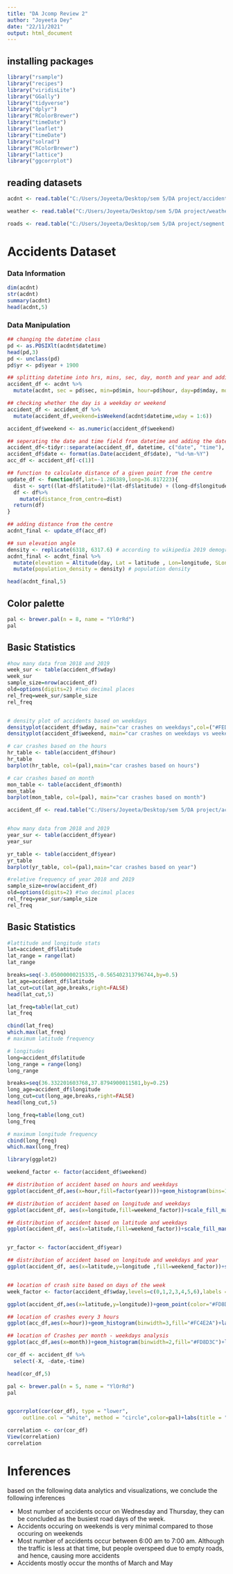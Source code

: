 ```yaml
---
title: "DA Jcomp Review 2"
author: "Joyeeta Dey"
date: "22/11/2021"
output: html_document
---
```


## installing packages
```r
library("rsample")
library("recipes")
library("viridisLite")
library("GGally")
library("tidyverse")
library("dplyr")
library("RColorBrewer")
library("timeDate")
library("leaflet")
library("timeDate")
library("solrad")
library("RColorBrewer")
library("lattice")
library("ggcorrplot")
```

## reading datasets
```r
acdnt <- read.table("C:/Users/Joyeeta/Desktop/sem 5/DA project/accidents.csv",header=TRUE,sep=",")

weather <- read.table("C:/Users/Joyeeta/Desktop/sem 5/DA project/weather.csv",header=TRUE,sep=",")

roads <- read.table("C:/Users/Joyeeta/Desktop/sem 5/DA project/segment.csv",header=TRUE,sep=",")
```

# Accidents Dataset
### Data Information
```r
dim(acdnt)
str(acdnt)
summary(acdnt)
head(acdnt,5)
```
### Data Manipulation
```r
## changing the datetime class
pd <- as.POSIXlt(acdnt$datetime)
head(pd,3)
pd <- unclass(pd)
pd$yr <- pd$year + 1900

## splitting datetime into hrs, mins, sec, day, month and year and adding them into the dataframe
accident_df <- acdnt %>%
  mutate(acdnt, sec = pd$sec, min=pd$min, hour=pd$hour, day=pd$mday, month=pd$mon, year = pd$yr, wday=pd$wday) 

## checking whether the day is a weekday or weekend
accident_df <- accident_df %>%
  mutate(accident_df,weekend=isWeekend(acdnt$datetime,wday = 1:6)) 

accident_df$weekend <- as.numeric(accident_df$weekend)

## seperating the date and time field from datetime and adding the date in suitable format
accident_df<-tidyr::separate(accident_df, datetime, c("date", "time"), sep = " ")
accident_df$date <- format(as.Date(accident_df$date), "%d-%m-%Y")
acc_df <- accident_df[-c(1)]

## function to calculate distance of a given point from the centre
update_df <- function(df,lat=-1.286389,long=36.817223){
  dist <- sqrt((lat-df$latitude)*(lat-df$latitude) + (long-df$longitude)*(long-df$longitude))
  df <- df%>%
    mutate(distance_from_centre=dist)
  return(df)
}

## adding distance from the centre 
acdnt_final <- update_df(acc_df)

## sun elevation angle
density <- replicate(6318, 6317.6) # according to wikipedia 2019 demographics
acdnt_final <- acdnt_final %>%
  mutate(elevation = Altitude(day, Lat = latitude , Lon=longitude, SLon=0, DS=0)) %>% # elevation 
  mutate(population_density = density) # population density

head(acdnt_final,5)
```
## Color palette
```r
pal <- brewer.pal(n = 8, name = "YlOrRd")
pal
```


## Basic Statistics
```r
#how many data from 2018 and 2019
week_sur <- table(accident_df$wday)
week_sur
sample_size=nrow(accident_df)
old=options(digits=2) #two decimal places
rel_freq=week_sur/sample_size
rel_freq


# density plot of accidents based on weekdays
densityplot(accident_df$wday, main="car crashes on weekdays",col=("#FED976"))
densityplot(accident_df$weekend, main="car crashes on weekdays vs weekends",col=("#B10026"))

# car crashes based on the hours
hr_table <- table(accident_df$hour)
hr_table
barplot(hr_table, col=(pal),main="car crashes based on hours")

# car crashes based on month
mon_table <- table(accident_df$month)
mon_table
barplot(mon_table, col=(pal), main="car crashes based on month")

accident_df <- read.table("C:/Users/Joyeeta/Desktop/sem 5/DA project/accidents2.csv",header=TRUE,sep=",")


#how many data from 2018 and 2019
year_sur <- table(accident_df$year)
year_sur

yr_table <- table(accident_df$year)
yr_table
barplot(yr_table, col=(pal),main="car crashes based on year")

#relative frequency of year 2018 and 2019
sample_size=nrow(accident_df)
old=options(digits=2) #two decimal places
rel_freq=year_sur/sample_size
rel_freq

```

## Basic Statistics
```r

#lattitude and longitude stats
lat=accident_df$latitude
lat_range = range(lat) 
lat_range

breaks=seq(-3.05000000215335,-0.565402313796744,by=0.5)
lat_age=accident_df$latitude
lat_cut=cut(lat_age,breaks,right=FALSE) 
head(lat_cut,5)

lat_freq=table(lat_cut)
lat_freq

cbind(lat_freq)
which.max(lat_freq)
# maximum latitude frequency

# longitudes
long=accident_df$latitude
long_range = range(long) 
long_range

breaks=seq(36.332201603768,37.8794900011581,by=0.25)
long_age=accident_df$longitude
long_cut=cut(long_age,breaks,right=FALSE) 
head(long_cut,5)

long_freq=table(long_cut)
long_freq

# maximum longitude frequency
cbind(long_freq)
which.max(long_freq)

library(ggplot2)

weekend_factor <- factor(accident_df$weekend)

## distribution of accident based on hours and weekdays
ggplot(accident_df,aes(x=hour,fill=factor(year)))+geom_histogram(bins=10)+scale_fill_manual(values = c('#FED976','#FD8D3C'))+labs(title = "Distribution of hours",y='frequency')+facet_wrap(weekend_factor)+stat_bin(bins = 10)

## distribution of accident based on longitude and weekdays
ggplot(accident_df, aes(x=longitude,fill=weekend_factor))+scale_fill_manual(values = c('#B10026','#FD8D3C'))+geom_boxplot()+labs(title = "distribution of accident based on longitude and weekdays")

## distribution of accident based on latitude and weekdays
ggplot(accident_df, aes(x=latitude,fill=weekend_factor))+scale_fill_manual(values = c('#FED976','#FD8D3C'))+geom_boxplot()+labs(title = "distribution of accident based on latitude and weekdays")


yr_factor <- factor(accident_df$year)

## distribution of accident based on longitude and weekdays and year
ggplot(accident_df, aes(x=latitude,y=longitude ,fill=weekend_factor))+scale_fill_manual(values = pal)+geom_violin()+facet_wrap(yr_factor)+labs(title = "distribution of accident based on longitude and weekday and years")


## location of crash site based on days of the week
week_factor <- factor(accident_df$wday,levels=c(0,1,2,3,4,5,6),labels = c("Sunday","Monday","Tuesday","Wednesday","Thusrday","Friday","Saturday"))

ggplot(accident_df,aes(x=latitude,y=longitude))+geom_point(color="#FD8D3C")+facet_wrap(week_factor)+labs(title = "Crash site per week")

## location of crashes every 3 hours
ggplot(acc_df,aes(x=hour))+geom_histogram(binwidth=3,fill="#FC4E2A")+labs(title = "Crashes every 3 hours",y='frequency')+facet_wrap(week_factor,ncol=1)

## location of Crashes per month - weekdays analysis
ggplot(acc_df,aes(x=month))+geom_histogram(binwidth=2,fill="#FD8D3C")+labs(title = "Crashes per month - weekdays analysis",y='frequency')+facet_wrap(week_factor,ncol=1)

cor_df <- accident_df %>%
  select(-X, -date,-time)

head(cor_df,5)

pal <- brewer.pal(n = 5, name = "YlOrRd")
pal


ggcorrplot(cor(cor_df), type = "lower",
     outline.col = "white", method = "circle",color=pal)+labs(title = "Correlation between the variables")

correlation <- cor(cor_df)
View(correlation)
correlation

```

# Inferences
based on the following data analytics and visualizations, we conclude the following inferences

* Most number of accidents occur on Wednesday and Thursday, they can be concluded as the busiest road days of the week.
* Accidents occuring on weekends is very minimal compared to those occuring on weekends
* Most number of accidents occur between 6:00 am to 7:00 am. Although the traffic is less at that time, but people overspeed due to empty roads, and hence, causing more accidents
* Accidents mostly occur the months of March and May

```r

```


